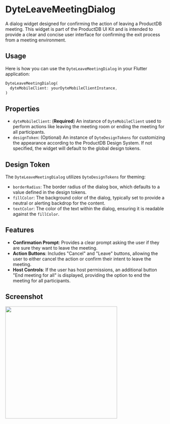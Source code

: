 
# DyteLeaveMeetingDialog

A dialog widget designed for confirming the action of leaving a ProductDB meeting. This widget is part of the ProductDB UI Kit and is intended to provide a clear and concise user interface for confirming the exit process from a meeting environment.

## Usage

Here is how you can use the `DyteLeaveMeetingDialog` in your Flutter application:

```dart
DyteLeaveMeetingDialog(
  dyteMobileClient: yourDyteMobileClientInstance,
)
```

## Properties

- `dyteMobileClient`: (**Required**) An instance of `DyteMobileClient` used to perform actions like leaving the meeting room or ending the meeting for all participants.
- `designToken`: (Optional) An instance of `DyteDesignTokens` for customizing the appearance according to the ProductDB Design System. If not specified, the widget will default to the global design tokens.

## Design Token

The `DyteLeaveMeetingDialog` utilizes `DyteDesignTokens` for theming:

- `borderRadius`: The border radius of the dialog box, which defaults to a value defined in the design tokens.
- `fillColor`: The background color of the dialog, typically set to provide a neutral or alerting backdrop for the content.
- `textColor`: The color of the text within the dialog, ensuring it is readable against the `fillColor`.

## Features

- **Confirmation Prompt**: Provides a clear prompt asking the user if they are sure they want to leave the meeting.
- **Action Buttons**: Includes "Cancel" and "Leave" buttons, allowing the user to either cancel the action or confirm their intent to leave the meeting.
- **Host Controls**: If the user has host permissions, an additional button "End meeting for all" is displayed, providing the option to end the meeting for all participants.


## Screenshot

<img src="/static/mobile/flutter/flutter-leave-meeting-dialog.png" width="350px"/>